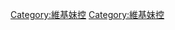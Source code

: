{{Userbox-2
  |border-c = #66CCFF
  |border-s = 1
  |id1-c    = #66CCFF
  |id1-s    = 12
  |id1-fc   = #FFFFFF
  |info-c   = #FFFFFF
  |info-s   = 12
  |info-fc  = #66CCFF
  |id2-c    = #FFFFFF
  |id2-s    = 12
  |id2-fc   = #66CCFF
  |id1      = {{lang|ja|シス<br />コン}}
  |id2      = 妹妹最高
  |info     = 這位用戶是'''[[妹控]]'''。
}}
<includeonly>[[Category:維基妹控]]</includeonly><noinclude>
[[Category:維基妹控]]
</noinclude>